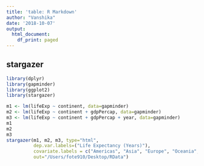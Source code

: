 ```yaml
---
title: 'table: R Markdown'
author: "Vanshika"
date: '2018-10-07'
output:
  html_document:
    df_print: paged
---
```


## stargazer 
```r
library(dplyr)
library(gapminder)
library(ggplot2)
library(stargazer)

m1 <- lm(lifeExp ~ continent, data=gapminder)
m2 <- lm(lifeExp ~ continent + gdpPercap, data=gapminder)
m3 <- lm(lifeExp ~ continent + gdpPercap + year, data=gapminder)
m1
m2
m3
stargazer(m1, m2, m3, type="html",
          dep.var.labels=("Life Expectancy (Years)"),
          covariate.labels = c("Americas", "Asia", "Europe", "Oceania", "GDP per capita", "Year"),
          out="/Users/fote910/Desktop/RData")
```
